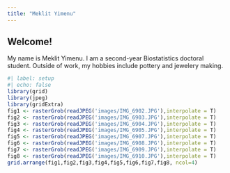 ```yaml
---
title: "Meklit Yimenu"
---
```


## Welcome!

My name is Meklit Yimenu. I am a second-year Biostatistics doctoral student. Outside of work, my hobbies include pottery and jewelery making.
```r
#| label: setup
#| echo: false
library(grid)
library(jpeg)
library(gridExtra)
fig1 <- rasterGrob(readJPEG('images/IMG_6902.JPG'),interpolate = T)
fig2 <- rasterGrob(readJPEG('images/IMG_6903.JPG'),interpolate = T)
fig3 <- rasterGrob(readJPEG('images/IMG_6904.JPG'),interpolate = T)
fig4 <- rasterGrob(readJPEG('images/IMG_6905.JPG'),interpolate = T)
fig5 <- rasterGrob(readJPEG('images/IMG_6907.JPG'),interpolate = T)
fig6 <- rasterGrob(readJPEG('images/IMG_6908.JPG'),interpolate = T)
fig7 <- rasterGrob(readJPEG('images/IMG_6909.JPG'),interpolate = T)
fig8 <- rasterGrob(readJPEG('images/IMG_6910.JPG'),interpolate = T)
grid.arrange(fig1,fig2,fig3,fig4,fig5,fig6,fig7,fig8, ncol=4)
```
